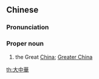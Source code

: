 {{also|大中华}}
==Chinese==
{{zh-forms|s=大中华|type=12}}

===Pronunciation===
{{zh-pron
|m=Dàzhōnghuá
|c=daai6 zung1 waa4
|cat=pn
}}

===Proper noun===
{{zh-proper noun}}

# the Great [[China]]; [[Greater China]]

[[th:大中華]]